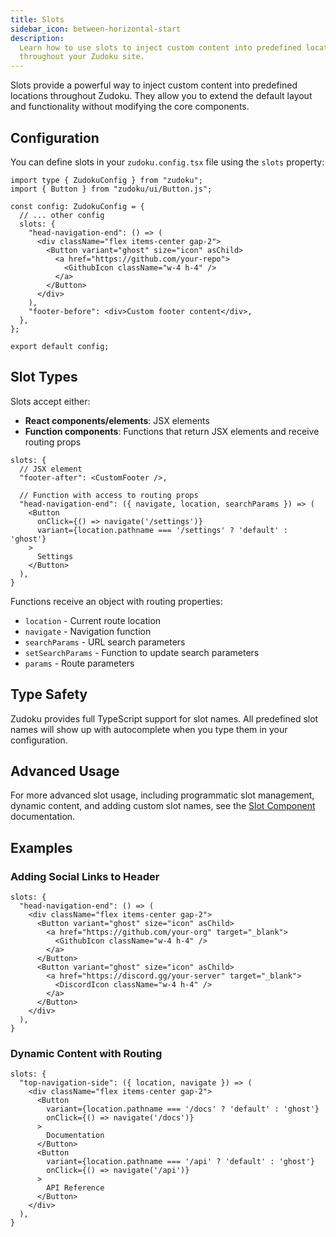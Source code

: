 ```yaml
---
title: Slots
sidebar_icon: between-horizontal-start
description:
  Learn how to use slots to inject custom content into predefined locations
  throughout your Zudoku site.
---
```


Slots provide a powerful way to inject custom content into predefined locations
throughout Zudoku. They allow you to extend the default layout and functionality
without modifying the core components.

## Configuration

You can define slots in your `zudoku.config.tsx` file using the `slots`
property:

```tsx
import type { ZudokuConfig } from "zudoku";
import { Button } from "zudoku/ui/Button.js";

const config: ZudokuConfig = {
  // ... other config
  slots: {
    "head-navigation-end": () => (
      <div className="flex items-center gap-2">
        <Button variant="ghost" size="icon" asChild>
          <a href="https://github.com/your-repo">
            <GithubIcon className="w-4 h-4" />
          </a>
        </Button>
      </div>
    ),
    "footer-before": <div>Custom footer content</div>,
  },
};

export default config;
```

## Slot Types

Slots accept either:

- **React components/elements**: JSX elements
- **Function components**: Functions that return JSX elements and receive
  routing props

```tsx
slots: {
  // JSX element
  "footer-after": <CustomFooter />,

  // Function with access to routing props
  "head-navigation-end": ({ navigate, location, searchParams }) => (
    <Button
      onClick={() => navigate('/settings')}
      variant={location.pathname === '/settings' ? 'default' : 'ghost'}
    >
      Settings
    </Button>
  ),
}
```

Functions receive an object with routing properties:

- `location` - Current route location
- `navigate` - Navigation function
- `searchParams` - URL search parameters
- `setSearchParams` - Function to update search parameters
- `params` - Route parameters

## Type Safety

Zudoku provides full TypeScript support for slot names. All predefined slot
names will show up with autocomplete when you type them in your configuration.

## Advanced Usage

For more advanced slot usage, including programmatic slot management, dynamic
content, and adding custom slot names, see the
[Slot Component](/docs/components/slot) documentation.

## Examples

### Adding Social Links to Header

```tsx
slots: {
  "head-navigation-end": () => (
    <div className="flex items-center gap-2">
      <Button variant="ghost" size="icon" asChild>
        <a href="https://github.com/your-org" target="_blank">
          <GithubIcon className="w-4 h-4" />
        </a>
      </Button>
      <Button variant="ghost" size="icon" asChild>
        <a href="https://discord.gg/your-server" target="_blank">
          <DiscordIcon className="w-4 h-4" />
        </a>
      </Button>
    </div>
  ),
}
```

### Dynamic Content with Routing

```tsx
slots: {
  "top-navigation-side": ({ location, navigate }) => (
    <div className="flex items-center gap-2">
      <Button
        variant={location.pathname === '/docs' ? 'default' : 'ghost'}
        onClick={() => navigate('/docs')}
      >
        Documentation
      </Button>
      <Button
        variant={location.pathname === '/api' ? 'default' : 'ghost'}
        onClick={() => navigate('/api')}
      >
        API Reference
      </Button>
    </div>
  ),
}
```
